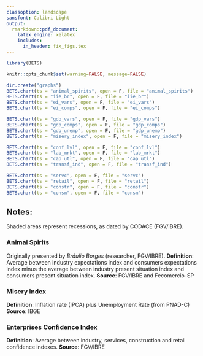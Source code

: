 ```yaml
---
classoption: landscape
sansfont: Calibri Light
output:
  rmarkdown::pdf_document:
    latex_engine: xelatex
    includes:  
      in_header: fix_figs.tex
---
```


\fontfamily{lmss}\selectfont

```r
library(BETS)
```

```r
knitr::opts_chunk$set(warning=FALSE, message=FALSE)
```

\fancypagestyle{plain}{
  \fancyhf{}%
  \setlength{\headheight}{40pt} 
  \fancyhead[L]{
    \includegraphics[width=\linewidth,height=35pt]{logo_sentiment} }
  \fancyfoot[L]{
     {\fontfamily{lmss}\selectfont
     {\small Charts generated by the \textbf{BETS R Package} on `r Sys.Date()` $\diamond$ \textbf{\url{https://github.com/pedrocostaferreira/BETS}}}}
  }
  \fancyfoot[R]{
    \thepage\  / \pageref{LastPage} }
}
\pagestyle{plain}


```r
dir.create("graphs")
BETS.chart(ts = "animal_spirits", open = F, file = "animal_spirits")
BETS.chart(ts = "iie_br", open = F, file = "iie_br")
BETS.chart(ts = "ei_vars", open = F, file = "ei_vars")
BETS.chart(ts = "ei_comps", open = F, file = "ei_comps")
```


\begin{figure}[h]
\begin{subfigure}{.5\textwidth}
  \centering
  \includegraphics[width=11.5cm,keepaspectratio]{graphs/animal_spirits}
  \label{ipca}
\end{subfigure}
~
\begin{subfigure}{.5\textwidth}
  \centering
  \includegraphics[width=11.5cm,keepaspectratio]{graphs/ei_vars}
  \label{cut}
\end{subfigure}
~
\begin{subfigure}{.5\textwidth}
  \centering
  \includegraphics[width=11.5cm,keepaspectratio]{graphs/iie_br}
  \label{cut}
\end{subfigure}
~
\begin{subfigure}{.5\textwidth}
  \centering
  \includegraphics[width=11.5cm,keepaspectratio]{graphs/ei_comps}
  \label{cut}
\end{subfigure}
\end{figure}


```r
BETS.chart(ts = "gdp_vars", open = F, file = "gdp_vars")
BETS.chart(ts = "gdp_comps", open = F, file = "gdp_comps")
BETS.chart(ts = "gdp_unemp", open = F, file = "gdp_unemp")
BETS.chart(ts = "misery_index", open = F, file = "misery_index")
```


\begin{figure}[h]
\begin{subfigure}{.5\textwidth}
  \centering
  \includegraphics[width=11.5cm,keepaspectratio]{graphs/gdp_vars}
  \label{ipca}
\end{subfigure}
~
\begin{subfigure}{.5\textwidth}
  \centering
  \includegraphics[width=11.5cm,keepaspectratio]{graphs/gdp_comps}
  \label{cut}
\end{subfigure}
~
\begin{subfigure}{.5\textwidth}
  \centering
  \includegraphics[width=11.5cm,keepaspectratio]{graphs/gdp_unemp}
  \label{cut}
\end{subfigure}
~
\begin{subfigure}{.5\textwidth}
  \centering
  \includegraphics[width=11.5cm,keepaspectratio]{graphs/misery_index}
  \label{cut}
\end{subfigure}
\end{figure}

```r
BETS.chart(ts = "conf_lvl", open = F, file = "conf_lvl")
BETS.chart(ts = "lab_mrkt", open = F, file = "lab_mrkt")
BETS.chart(ts = "cap_utl", open = F, file = "cap_utl")
BETS.chart(ts = "transf_ind", open = F, file = "transf_ind")
```


\begin{figure}[h]
\begin{subfigure}{.5\textwidth}
  \centering
  \includegraphics[width=11.5cm,keepaspectratio]{graphs/conf_lvl}
  \label{ipca}
\end{subfigure}
~
\begin{subfigure}{.5\textwidth}
  \centering
  \includegraphics[width=11.5cm,keepaspectratio]{graphs/lab_mrkt}
  \label{cut}
\end{subfigure}
~
\begin{subfigure}{.5\textwidth}
  \centering
  \includegraphics[width=11.5cm,keepaspectratio]{graphs/cap_utl}
  \label{cut}
\end{subfigure}
~
\begin{subfigure}{.5\textwidth}
  \centering
  \includegraphics[width=11.5cm,keepaspectratio]{graphs/transf_ind}
  \label{cut}
\end{subfigure}
\end{figure}


```r
BETS.chart(ts = "servc", open = F, file = "servc")
BETS.chart(ts = "retail", open = F, file = "retail")
BETS.chart(ts = "constr", open = F, file = "constr")
BETS.chart(ts = "consm", open = F, file = "consm")
```


\begin{figure}[h]
\begin{subfigure}{.5\textwidth}
  \centering
  \includegraphics[width=11.5cm,keepaspectratio]{graphs/servc}
  \label{ipca}
\end{subfigure}
~
\begin{subfigure}{.5\textwidth}
  \centering
  \includegraphics[width=11.5cm,keepaspectratio]{graphs/retail}
  \label{cut}
\end{subfigure}
~
\begin{subfigure}{.5\textwidth}
  \centering
  \includegraphics[width=11.5cm,keepaspectratio]{graphs/constr}
  \label{cut}
\end{subfigure}
~
\begin{subfigure}{.5\textwidth}
  \centering
  \includegraphics[width=11.5cm,keepaspectratio]{graphs/consm}
  \label{cut}
\end{subfigure}
\end{figure}


## Notes:

Shaded areas represent recessions, as dated by CODACE (FGV/IBRE).

### Animal Spirits

Originally presented by *Bráulio Borges* (researcher, FGV/IBRE).
**Definition**: Average between industry expectations index and consumers expectations index minus the average between industry present situation index and consumers present situation index.
**Source**: FGV/IBRE and Fecomercio-SP

### Misery Index

**Definition**: Inflation rate (IPCA) plus Unemployment Rate (from PNAD-C)
**Source**: IBGE

### Enterprises Confidence Index

**Definition**: Average between industry, services, construction and retail confidence indexes.
**Source**: FGV/IBRE


